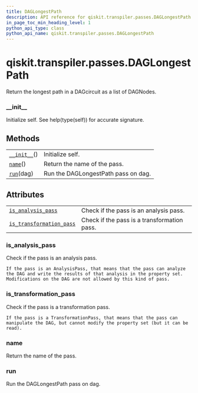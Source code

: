 ```yaml
---
title: DAGLongestPath
description: API reference for qiskit.transpiler.passes.DAGLongestPath
in_page_toc_min_heading_level: 1
python_api_type: class
python_api_name: qiskit.transpiler.passes.DAGLongestPath
---
```


# qiskit.transpiler.passes.DAGLongestPath

<Class id="qiskit.transpiler.passes.DAGLongestPath" isDedicatedPage={true} github="https://github.com/qiskit/qiskit/tree/stable/0.18/qiskit/transpiler/passes/analysis/dag_longest_path.py" signature="DAGLongestPath(*args, **kwargs)" modifiers="class">
  Return the longest path in a DAGcircuit as a list of DAGNodes.

  ### \_\_init\_\_

  <Function id="qiskit.transpiler.passes.DAGLongestPath.__init__" signature="__init__()">
    Initialize self. See help(type(self)) for accurate signature.
  </Function>

  ## Methods

  |                                                                                                                      |                                     |
  | -------------------------------------------------------------------------------------------------------------------- | ----------------------------------- |
  | [`__init__`](#qiskit.transpiler.passes.DAGLongestPath.__init__ "qiskit.transpiler.passes.DAGLongestPath.__init__")() | Initialize self.                    |
  | [`name`](#qiskit.transpiler.passes.DAGLongestPath.name "qiskit.transpiler.passes.DAGLongestPath.name")()             | Return the name of the pass.        |
  | [`run`](#qiskit.transpiler.passes.DAGLongestPath.run "qiskit.transpiler.passes.DAGLongestPath.run")(dag)             | Run the DAGLongestPath pass on dag. |

  ## Attributes

  |                                                                                                                                                              |                                             |
  | ------------------------------------------------------------------------------------------------------------------------------------------------------------ | ------------------------------------------- |
  | [`is_analysis_pass`](#qiskit.transpiler.passes.DAGLongestPath.is_analysis_pass "qiskit.transpiler.passes.DAGLongestPath.is_analysis_pass")                   | Check if the pass is an analysis pass.      |
  | [`is_transformation_pass`](#qiskit.transpiler.passes.DAGLongestPath.is_transformation_pass "qiskit.transpiler.passes.DAGLongestPath.is_transformation_pass") | Check if the pass is a transformation pass. |

  ### is\_analysis\_pass

  <Attribute id="qiskit.transpiler.passes.DAGLongestPath.is_analysis_pass">
    Check if the pass is an analysis pass.

    If the pass is an AnalysisPass, that means that the pass can analyze the DAG and write the results of that analysis in the property set. Modifications on the DAG are not allowed by this kind of pass.
  </Attribute>

  ### is\_transformation\_pass

  <Attribute id="qiskit.transpiler.passes.DAGLongestPath.is_transformation_pass">
    Check if the pass is a transformation pass.

    If the pass is a TransformationPass, that means that the pass can manipulate the DAG, but cannot modify the property set (but it can be read).
  </Attribute>

  ### name

  <Function id="qiskit.transpiler.passes.DAGLongestPath.name" signature="name()">
    Return the name of the pass.
  </Function>

  ### run

  <Function id="qiskit.transpiler.passes.DAGLongestPath.run" signature="run(dag)">
    Run the DAGLongestPath pass on dag.
  </Function>
</Class>


